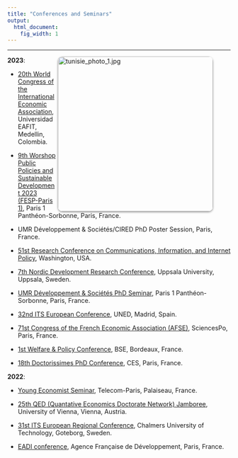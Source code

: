 ```yaml
---
title: "Conferences and Seminars"
output:
  html_document:
    fig_width: 1
---
```



---

<link rel="shortcut icon" href="favicon.ico">

<style>
  .rounded-image {
    border-radius: 10px; /* Ajoute des coins arrondis de 10 pixels */
    box-shadow: 0px 2px 4px rgba(0, 0, 0, 0.4); /* Ajoute une ombre de 2 pixels de hauteur et 4 pixels de flou */
  }
</style>



<p>
<figure>
  <img  align="right" src="images/tunisie_photo_1.jpg" class="rounded-image" alt="tunisie_photo_1.jpg"  width="350px"/>
</figure>
</p>




**2023**:

- [20th World Congress of the International Economic Association](https://ieawc2023.org/), Universidad EAFIT, Medellin, Colombia.

- [9th Worshop Public Policies and Sustainable Development 2023 (FESP-Paris 1)](https://fesp-eg.org/wp-content/uploads/2023/03/Call_9thFEPS_Paris1.pdf), Paris 1 Panthéon-Sorbonne, Paris, France. 

- UMR Développement & Sociétés/CIRED PhD Poster Session, Paris, France.

- [51st Research Conference on Communications, Information, and Internet Policy](http://www.tprcweb.com/overview-2023), Washington, USA.

- [7th Nordic Development Research Conference](https://www.nordev2023.se/), Uppsala University, Uppsala, Sweden.

- [UMR Développement & Sociétés PhD Seminar](https://umr-devsoc.pantheonsorbonne.fr/), Paris 1 Panthéon-Sorbonne, Paris, France.

- [32nd ITS European Conference](https://itseurope.org/2023/), UNED, Madrid, Spain.

- [71st Congress of the French Economic Association (AFSE)](https://afse2023.sciencesconf.org/), SciencesPo, Paris, France.

- [1st Welfare & Policy Conference](https://wapsociety.org/event/conference-individual-and-collective-responses-to-a-troubled-world), BSE, Bordeaux, France.

- [18th Doctorissimes PhD Conference](https://sites.google.com/site/doctorissimes3/18th-doctorissimes-2023), CES, Paris, France.


**2022**:

- [Young Economist Seminar](https://www.digitaleconomics-paris.fr/young-economist-seminar), Telecom-Paris, Palaiseau, France.

- [25th QED (Quantative Economics Doctorate Network) Jamboree](https://www.vgse.at/about-vgse/qed-network/), University of Vienna, Vienna, Austria.

- [31st ITS European Regional Conference](https://itseurope.org/2022/), Chalmers University of Technology, Goteborg, Sweden.

- [EADI conference](https://iedes.pantheonsorbonne.fr/evenements/iedes-eadi-france-journee-detude-internationale), Agence Française de Développement, Paris, France.

<br clear="left"/>

